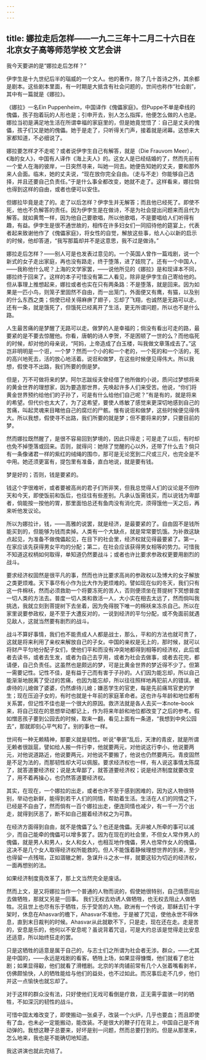 ```yaml
---
---
---
```

title: 娜拉走后怎样——一九二三年十二月二十六日在北京女子高等师范学校 文艺会讲
---



我今天要讲的是“娜拉走后怎样？”

伊孛生是十九世纪后半的瑙威的一个文人。他的著作，除了几十首诗之外，其余都是剧本。这些剧本里面，有一时期是大抵含有社会问题的，世间也称作“社会剧”，其中有一篇就是《娜拉》。

《娜拉》一名Ein Puppenheim，中国译作《傀儡家庭》。但Puppe不单是牵线的傀儡，孩子抱着玩的人形也是；引申开去，别人怎么指挥，他便怎么做的人也是。娜拉当初是满足地生活在所谓幸福的家庭里的，但是她竟觉悟了：自己是丈夫的傀儡，孩子们又是她的傀儡。她于是走了，只听得关门声，接着就是闭幕。这想来大家都知道，不必细说了。

娜拉要怎样才不走呢？或者说伊孛生自己有解答，就是（Die Frauvom Meer），《海的女人》，中国有人译作《海上夫人》的。这女人是已经结婚的了，然而先前有一个爱人在海的彼岸，一日突然寻来，叫她一同去。她便告知她的丈夫，要和那外来人会面。临末，她的丈夫说，“现在放你完全自由。（走与不走）你能够自己选择，并且还要自己负责任。”于是什么事全都改变，她就不走了。这样看来，娜拉倘也得到这样的自由，或者也便可以安住。

但娜拉毕竟是走了的。走了以后怎样？伊孛生并无解答；而且他已经死了。即使不死，他也不负解答的责任。因为伊孛生是在做诗，不是为社会提出问题来而且代为解答。就如黄莺一样，因为他自己要歌唱，所以他歌唱，不是要唱给人们听得有趣，有益。伊孛生是很不通世故的，相传在许多妇女们一同招待他的筵宴上，代表者起来致谢他作了《傀儡家庭》，将女性的自觉，解放这些事，给人心以新的启示的时候，他却答道，“我写那篇却并不是这意思，我不过是做诗。”

娜拉走后怎样？——别人可是也发表过意见的。一个英国人曾作一篇戏剧，说一个新式的女子走出家庭，再也没有路走，终于堕落，进了妓院了。还有一个中国人，——我称他什么呢？上海的文学家罢，——说他所见的《娜拉》是和现译本不同，娜拉终于回来了。这样的本子可惜没有第二人看见，除非是伊孛生自己寄给他的。但从事理上推想起来，娜拉或者也实在只有两条路：不是堕落，就是回来。因为如果是一匹小鸟，则笼子里固然不自由，而一出笼门，外面便又有鹰，有猫，以及别的什么东西之类；倘使已经关得麻痹了翅子，忘却了飞翔，也诚然是无路可以走。还有一条，就是饿死了，但饿死已经离开了生活，更无所谓问题，所以也不是什么路。

人生最苦痛的是梦醒了无路可以走。做梦的人是幸福的；倘没有看出可走的路，最要紧的是不要去惊醒他。你看，唐朝的诗人李贺，不是困顿了一世的么？而他临死的时候，却对他的母亲说，“阿妈，上帝造成了白玉楼，叫我做文章落成去了。”这岂非明明是一个诳，一个梦？然而一个小的和一个老的，一个死的和一个活的，死的高兴地死去，活的放心地活着。说诳和做梦，在这些时候便见得伟大。所以我想，假使寻不出路，我们所要的倒是梦。

但是，万不可做将来的梦。阿尔志跋绥夫曾经借了他所做的小说，质问过梦想将来的黄金世界的理想家，因为要造那世界，先唤起许多人们来受苦。他说，“你们将黄金世界预约给他们的子孙了，可是有什么给他们自己呢？”有是有的，就是将来的希望。但代价也太大了，为了这希望，要使人练敏了感觉来更深切地感到自己的苦痛，叫起灵魂来目睹他自己的腐烂的尸骸。惟有说诳和做梦，这些时候便见得伟大。所以我想，假使寻不出路，我们所要的就是梦；但不要将来的梦，只要目前的梦。

然而娜拉既然醒了，是很不容易回到梦境的，因此只得走；可是走了以后，有时却也免不掉堕落或回来。否则，就得问：她除了觉醒的心以外，还带了什么去？倘只有一条像诸君一样的紫红的绒绳的围巾，那可是无论宽到二尺或三尺，也完全是不中用。她还须更富有，提包里有准备，直白地说，就是要有钱。

梦是好的；否则，钱是要紧的。

钱这个字很难听，或者要被高尚的君子们所非笑，但我总觉得人们的议论是不但昨天和今天，即使饭前和饭后，也往往有些差别。凡承认饭需钱买，而以说钱为卑鄙者，倘能按一按他的胃，那里面怕总还有鱼肉没有消化完，须得饿他一天之后，再来听他发议论。

所以为娜拉计，钱，——高雅的说罢，就是经济，是最要紧的了。自由固不是钱所能买到的，但能够为钱而卖掉。人类有一个大缺点，就是常常要饥饿。为补救这缺点起见，为准备不做傀儡起见，在目下的社会里，经济权就见得最要紧了。第一，在家应该先获得男女平均的分配；第二，在社会应该获得男女相等的势力。可惜我不知道这权柄如何取得，单知道仍然要战斗；或者也许比要求参政权更要用剧烈的战斗。

要求经济权固然是很平凡的事，然而也许比要求高尚的参政权以及博大的女子解放之类更烦难。天下事尽有小作为比大作为更烦难的。譬如现在似的冬天，我们只有这一件棉袄，然而必须救助一个将要冻死的苦人，否则便须坐在菩提树下冥想普度一切人类的方法去。普度一切人类和救活一人，大小实在相去太远了，然而倘叫我挑选，我就立刻到菩提树下去坐着，因为免得脱下唯一的棉袄来冻杀自己。所以在家里说要参政权，是不至于大遭反对的，一说到经济的平匀分配，或不免面前就遇见敌人，这就当然要有剧烈的战斗。

战斗不算好事情，我们也不能责成人人都是战士，那么，平和的方法也就可贵了，这就是将来利用了亲权来解放自己的子女。中国的亲权是无上的，那时候，就可以将财产平匀地分配子女们，使他们平和而没有冲突地都得到相等的经济权，此后或者去读书，或者去生发，或者为自己去亨用，或者为社会去做事，或者去花完，都请便，自己负责任。这虽然也是颇远的梦，可是比黄金世界的梦近得不少了。但第一需要记性。记性不佳，是有益于己而有害于子孙的。人们因为能忘却，所以自己能渐渐地脱离了受过的苦痛，也因为能忘却，所以往往照样地再犯前人的错误。被虐待的儿媳做了婆婆，仍然虐待儿媳；嫌恶学生的官吏，每是先前痛骂官吏的学生；现在压迫子女的，有时也就是十年前的家庭革命者。这也许与年龄和地位都有关系罢，但记性不佳也是一个很大的原因。救济法就是各人去买一本note–book来，将自己现在的思想举动都记上，作为将来年龄和地位都改变了之后的参考。假如憎恶孩子要到公园去的时候，取来一翻，看见上面有一条道，“我想到中央公园去”，那就即刻心平气和了。别的事也一样。

世间有一种无赖精神，那要义就是韧性。听说“拳匪”乱后，天津的青皮，就是所谓无赖者很跋扈，譬如给人搬一件行李，他就要两元，对他说这行李小，他说要两元，对他说道路近，他说要两元，对他说不要搬了，他说也仍然要两元。青皮固然是不足为法的，而那韧性却大可以佩服。要求经济权也一样，有人说这事情太陈腐了，就答道要经济权；说是太卑鄙了，就答道要经济权；说是经济制度就要改变了，用不着再操心，也仍然答道要经济权。

其实，在现在，一个娜拉的出走，或者也许不至于感到困难的，因为这人物很特别，举动也新鲜，能得到若干人们的同情，帮助着生活。生活在人们的同情之下，已经是不自由了，然而倘有一百个娜拉出走，便连同情也减少，有一千一万个出走，就得到厌恶了，断不如自己握着经济权之为可靠。

在经济方面得到自由，就不是傀儡了么？也还是傀儡。无非被人所牵的事可以减少，而自己能牵的傀儡可以增多罢了。因为在现在的社会里，不但女人常作男人的傀儡，就是男人和男人，女人和女人，也相互地作傀儡，男人也常作女人的傀儡，这决不是几个女人取得经济权所能救的。但人不能饿着静候理想世界的到来，至少也得留一点残喘，正如涸辙之鲋，急谋升斗之水一样，就要这较为切近的经济权，一面再想别的法。

如果经济制度竟改革了，那上文当然完全是废话。

然而上文，是又将娜拉当作一个普通的人物而说的，假使她很特别，自己情愿闯出去做牺牲，那就又另是一回事。 我们无权去劝诱人做牺牲，也无权去阻止人做牺牲。况且世上也尽有乐于牺牲，乐于受苦的人物。欧洲有一个传说，耶稣去钉十字架时，休息在Ahasvar的檐下，Ahasvar不准他，于是被了咒诅，使他永世不得休息，直到末日裁判的时候。Ahasvar从此就歇不下，只是走，现在还在走。走是苦的，安息是乐的，他何以不安息呢？虽说背着咒诅，可是大约总该是觉得走比安息还适意，所以始终狂走的罢。

只是这牺牲的适意是属于自己的，与志士们之所谓为社会者无涉。群众，——尤其是中国的，——永远是戏剧的看客。牺牲上场，如果显得慷慨，他们就看了悲壮剧；如果显得觳，他们就看了滑稽剧。北京的羊肉铺前常有几个人张着嘴看剥羊，仿佛颇愉快，人的牺牲能给与他们的益处，也不过如此。而况事后走不几步，他们并这一点愉快也就忘却了。

对于这样的群众没有法，只好使他们无戏可看倒是疗救，正无需乎震骇一时的牺牲，不如深沉的韧性的战斗。

可惜中国太难改变了，即使搬动一张桌子，改装一个火炉，几乎也要血；而且即使有了血，也未必一定能搬动，能改装。不是很大的鞭子打在背上，中国自己是不肯动弹的。我想这鞭子总要来，好坏是别一问题，然而总要打到的。但是从那里来，怎么地来，我也是不能确切地知道。

我这讲演也就此完结了。